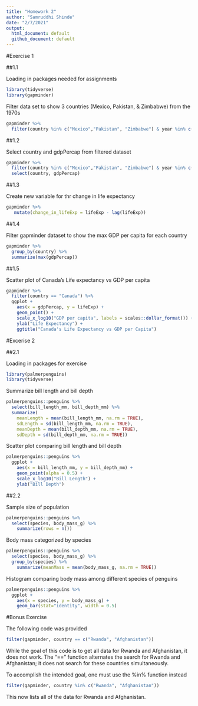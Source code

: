 ```yaml
---
title: "Homework 2"
author: "Samruddhi Shinde"
date: "2/7/2021"
output:
  html_document: default
  github_document: default
---
```

#Exercise 1

##1.1 

Loading in packages needed for assignments
```r
library(tidyverse)
library(gapminder)
```

Filter data set to show 3 countries (Mexico, Pakistan, & Zimbabwe) from the 1970s
```r
gapminder %>%
  filter(country %in% c("Mexico","Pakistan", "Zimbabwe") & year %in% c(1970:1979))
```

##1.2

Select country and gdpPercap from filtered dataset
```r
gapminder %>%
  filter(country %in% c("Mexico","Pakistan", "Zimbabwe") & year %in% c(1970:1979)) %>%
  select(country, gdpPercap)
```

##1.3 

Create new variable for thr change in life expectancy
```r
gapminder %>%
   mutate(change_in_lifeExp = lifeExp - lag(lifeExp))
```

##1.4

Filter gapminder dataset to show the max GDP per capita for each country
```r
gapminder %>%
  group_by(country) %>%
  summarize(max(gdpPercap))
```

##1.5

Scatter plot of Canada's Life expectancy vs GDP per capita
```r
gapminder %>%
  filter(country == "Canada") %>%
  ggplot +
    aes(x = gdpPercap, y = lifeExp) +
    geom_point() + 
    scale_x_log10("GDP per capita", labels = scales::dollar_format()) +
    ylab("Life Expectancy") +
    ggtitle("Canada's Life Expectancy vs GDP per Capita")
```

#Excerise 2

##2.1

Loading in packages for exercise 

```r
library(palmerpenguins)
library(tidyverse)
```

Summarize bill length and bill depth
```r
palmerpenguins::penguins %>%
  select(bill_length_mm, bill_depth_mm) %>%
  summarize(
    meanLength = mean(bill_length_mm, na.rm = TRUE),
    sdLength = sd(bill_length_mm, na.rm = TRUE),
    meanDepth = mean(bill_depth_mm, na.rm = TRUE),
    sdDepth = sd(bill_depth_mm, na.rm = TRUE))
```

Scatter plot comparing bill length and bill depth
```r
palmerpenguins::penguins %>%
  ggplot +
    aes(x = bill_length_mm, y = bill_depth_mm) +
    geom_point(alpha = 0.5) +
    scale_x_log10("Bill Length") +
    ylab("Bill Depth")
```

##2.2

Sample size of population
```r
palmerpenguins::penguins %>%
  select(species, body_mass_g) %>%
    summarize(rows = n())
```

Body mass categorized by species
```r
palmerpenguins::penguins %>%
  select(species, body_mass_g) %>%
  group_by(species) %>%
    summarize(meanMass = mean(body_mass_g, na.rm = TRUE))
```

Histogram comparing body mass among different species of penguins
```r
palmerpenguins::penguins %>%
  ggplot +
    aes(x = species, y = body_mass_g) +
    geom_bar(stat="identity", width = 0.5)
```

#Bonus Exercise

The following code was provided 
```r
filter(gapminder, country == c("Rwanda", "Afghanistan"))
```

While the goal of this code is to get all data for Rwanda and Afghanistan, it does not work. The "==" function alternates the search for Rwanda and Afghanistan; it does not search for these countries simultaneously. 

To accomplish the intended goal, one must use the %in% function instead
```r
filter(gapminder, country %in% c("Rwanda", "Afghanistan"))
```
This now lists all of the data for Rwanda and Afghanistan.